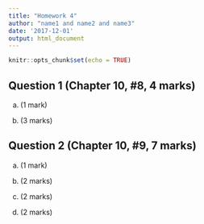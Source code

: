 ```yaml
---
title: "Homework 4"
author: "name1 and name2 and name3"
date: '2017-12-01'
output: html_document
---
```


```r
knitr::opts_chunk$set(echo = TRUE)
```


## Question 1 (Chapter 10, #8, 4 marks)

a) (1 mark)

b) (3 marks)

## Question 2 (Chapter 10, #9, 7 marks)

a) (1 mark)

b) (2 marks)

c) (2 marks)

d) (2 marks)